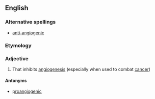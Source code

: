 ==English==

===Alternative spellings===
*[[anti-angiogenic]]

===Etymology===
{{prefix|anti|angiogenic}}

===Adjective===
{{wikipedia}}
{{en-adj}}

# {{context|of a drug etc}} That inhibits [[angiogenesis]] (especially when used to combat [[cancer]])

====Antonyms====
*[[proangiogenic]]